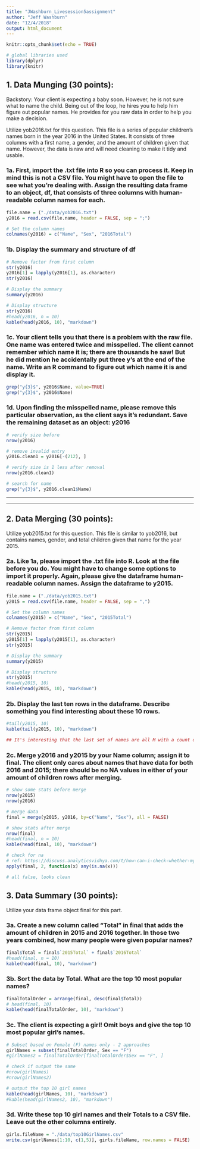 ```yaml
---
title: "JWashburn_Livesession5assignment"
author: "Jeff Washburn"
date: "12/4/2018"
output: html_document
---
```


```r
knitr::opts_chunk$set(echo = TRUE)

# global libraries used
library(dplyr)
library(knitr)
```

## 1. Data Munging (30 points):
Backstory: Your client is expecting a baby soon. However, he is not sure what to name the child. Being out of the loop, he hires you to help him figure out popular names. He provides for you raw data in order to help you make a decision.

Utilize yob2016.txt for this question. This file is a series of popular children’s names born in the year 2016 in the United States. It consists of three columns with a first name, a gender, and the amount of children given that name. However, the data is raw and will need cleaning to make it tidy and usable.

### 1a. First, import the .txt file into R so you can process it. Keep in mind this is not a CSV file. You might have to open the file to see what you’re dealing with. Assign the resulting data frame to an object, df, that consists of three columns with human-readable column names for each.
```r
file.name = ("./data/yob2016.txt")
y2016 = read.csv(file.name, header = FALSE, sep = ";")

# Set the column names
colnames(y2016) = c("Name", "Sex", "2016Total")
```

### 1b. Display the summary and structure of df
```r
# Remove factor from first column
str(y2016)
y2016[1] = lapply(y2016[1], as.character)
str(y2016)

# Display the summary
summary(y2016)

# Display structure 
str(y2016)
#head(y2016, n = 10)
kable(head(y2016, 10), "markdown")
```


### 1c. Your client tells you that there is a problem with the raw file. One name was entered twice and misspelled. The client cannot remember which name it is; there are thousands he saw! But he did mention he accidentally put three y’s at the end of the name. Write an R command to figure out which name it is and display it.
```r
grep("y{3}$", y2016$Name, value=TRUE)
grep("y{3}$", y2016$Name)
```

### 1d. Upon finding the misspelled name, please remove this particular observation, as the client says it’s redundant. Save the remaining dataset as an object: y2016
```r
# verify size before
nrow(y2016)

# remove invalid entry
y2016.clean1 = y2016[-(212), ]

# verify size is 1 less after removal
nrow(y2016.clean1)

# search for name
grep("y{3}$", y2016.clean1$Name)
```

***
***

## 2. Data Merging (30 points):
Utilize yob2015.txt for this question. This file is similar to yob2016, but contains names, gender, and total children given that name for the year 2015.

### 2a. Like 1a, please import the .txt file into R. Look at the file before you do. You might have to change some options to import it properly. Again, please give the dataframe human-readable column names. Assign the dataframe to y2015.
```r
file.name = ("./data/yob2015.txt")
y2015 = read.csv(file.name, header = FALSE, sep = ",")

# Set the column names
colnames(y2015) = c("Name", "Sex", "2015Total")

# Remove factor from first column
str(y2015)
y2015[1] = lapply(y2015[1], as.character)
str(y2015)

# Display the summary
summary(y2015)

# Display structure 
str(y2015)
#head(y2015, 10)
kable(head(y2015, 10), "markdown")
```

### 2b. Display the last ten rows in the dataframe. Describe something you find interesting about these 10 rows.
```r
#tail(y2015, 10)
kable(tail(y2015, 10), "markdown")

## It's interesting that the last set of names are all M with a count of 5 each.  Plus, that's a lot of "Z" names, maybe mispelled??
```

### 2c. Merge y2016 and y2015 by your Name column; assign it to final. The client only cares about names that have data for both 2016 and 2015; there should be no NA values in either of your amount of children rows after merging.
```r
# show some stats before merge
nrow(y2015)
nrow(y2016)

# merge data
final = merge(y2015, y2016, by=c("Name", "Sex"), all = FALSE)

# show stats after merge
nrow(final)
#head(final, n = 10)
kable(head(final, 10), "markdown")

# check for na
# ref: https://discuss.analyticsvidhya.com/t/how-can-i-check-whether-my-data-frame-contains-na-inf-values-in-some-column-or-not-in-r/1647
apply(final, 2, function(x) any(is.na(x)))

# all false, looks clean
```


## 3. Data Summary (30 points):
Utilize your data frame object final for this part.

### 3a. Create a new column called “Total” in final that adds the amount of children in 2015 and 2016 together. In those two years combined, how many people were given popular names?
```r
final$Total = final$`2015Total` + final$`2016Total`
#head(final, n = 10)
kable(head(final, 10), "markdown")
```

### 3b. Sort the data by Total. What are the top 10 most popular names?
```r
finalTotalOrder = arrange(final, desc(final$Total))
# head(final, 10)
kable(head(finalTotalOrder, 10), "markdown")
```

### 3c. The client is expecting a girl! Omit boys and give the top 10 most popular girl’s names.
```r
# Subset based on Female (F) names only - 2 approaches
girlNames = subset(finalTotalOrder, Sex == "F")
#girlNames2 = finalTotalOrder[finalTotalOrder$Sex == "F", ]

# check if output the same
#nrow(girlNames)
#nrow(girlNames2)

# output the top 10 girl names
kable(head(girlNames, 10), "markdown")
#kable(head(girlNames2, 10), "markdown")
```

### 3d. Write these top 10 girl names and their Totals to a CSV file. Leave out the other columns entirely.
```r
girls.fileName = "./data/top10GirlNames.csv"
write.csv(girlNames[1:10, c(1,5)], girls.fileName, row.names = FALSE)
```